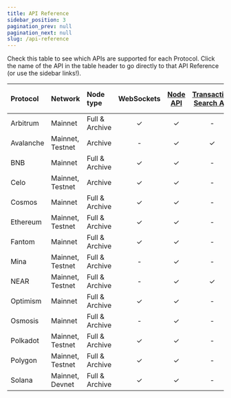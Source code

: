 ```yaml
---
title: API Reference
sidebar_position: 3
pagination_prev: null
pagination_next: null
slug: /api-reference
---
```


<!-- This file is generated at build time. See the referenceTable function in generate.js for details. -->

Check this table to see which APIs are supported for each Protocol.
Click the name of the API in the table header to go directly to that API Reference (or use the sidebar links!).

| Protocol  | Network          | Node type      | WebSockets | [Node API](/api-reference/node-api) | [Transaction Search API](/api-reference/transaction-search-api) | [Staking API](/api-reference/staking-api) | [Staking API Webhooks](/api-reference/staking-api-webhooks) | [Rewards API](/api-reference/rewards-api) |
| :-------- | :--------------- | :------------- | :--------: | :---------------------------------: | :-------------------------------------------------------------: | :---------------------------------------: | :---------------------------------------------------------: | :---------------------------------------: |
| Arbitrum  | Mainnet          | Full & Archive |     ✓      |                  ✓                  |                                -                                |                     -                     |                              -                              |                     -                     |
| Avalanche | Mainnet, Testnet | Archive        |     -      |                  ✓                  |                                ✓                                |                     ✓                     |                              ✓                              |                     -                     |
| BNB       | Mainnet          | Full & Archive |     ✓      |                  ✓                  |                                -                                |                     -                     |                              -                              |                     -                     |
| Celo      | Mainnet, Testnet | Archive        |     ✓      |                  ✓                  |                                -                                |                     -                     |                              -                              |                     -                     |
| Cosmos    | Mainnet          | Full & Archive |     ✓      |                  ✓                  |                                -                                |                     -                     |                              -                              |                     -                     |
| Ethereum  | Mainnet, Testnet | Full & Archive |     ✓      |                  ✓                  |                                -                                |                     ✓                     |                              ✓                              |                     ✓                     |
| Fantom    | Mainnet          | Full & Archive |     ✓      |                  ✓                  |                                -                                |                     -                     |                              -                              |                     -                     |
| Mina      | Mainnet, Testnet | Full & Archive |     -      |                  ✓                  |                                -                                |                     -                     |                              -                              |                     -                     |
| NEAR      | Mainnet, Testnet | Full & Archive |     -      |                  ✓                  |                                ✓                                |                     ✓                     |                              ✓                              |                     -                     |
| Optimism  | Mainnet          | Full & Archive |     ✓      |                  ✓                  |                                -                                |                     -                     |                              -                              |                     -                     |
| Osmosis   | Mainnet          | Full & Archive |     -      |                  ✓                  |                                -                                |                     -                     |                              -                              |                     -                     |
| Polkadot  | Mainnet, Testnet | Full & Archive |     ✓      |                  ✓                  |                                -                                |                     ✓                     |                              ✓                              |                     ✓                     |
| Polygon   | Mainnet, Testnet | Full & Archive |     ✓      |                  ✓                  |                                -                                |                     -                     |                              -                              |                     -                     |
| Solana    | Mainnet, Devnet  | Full & Archive |     ✓      |                  ✓                  |                                -                                |                     ✓                     |                              ✓                              |                     ✓                     |
